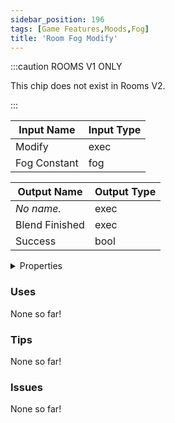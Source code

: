 ```yaml
---
sidebar_position: 196
tags: [Game Features,Moods,Fog]
title: 'Room Fog Modify'
---
```




:::caution ROOMS V1 ONLY
    
This chip does not exist in Rooms V2.

:::


<DocusaurusSvg />

| Input Name | Input Type |
|-----------|-----------|
| Modify | exec |
| Fog Constant | fog |

| Output Name | Output Type |
|-----------|-----------|
| *No name.* | exec |
| Blend Finished | exec |
| Success | bool |


<details>
  <summary>Properties</summary>
  <div>
    <div>
    <table>
      <thead>
        <tr>
          <th>Is beta required?</th>
          <th>No</th>
        </tr>
        <tr>
          <th>Is this chip a trolling risk?</th>
          <th>No</th>
        </tr>
        <tr>
          <th>Is this chip a role assignment risk?</th>
          <th>No</th>
        </tr>
        <tr>
          <th>Chip UUID</th>
          <th>471f7cf9-a4e4-4162-a6e9-d594b6ec28ef</th>
        </tr>
        <tr>
          <th>Room availability</th>
          <th>Rooms V1 only</th>
        </tr>
      </thead>
    </table>
    </div>
  </div>
</details>

### Uses

None so far!

### Tips

None so far!

### Issues

None so far!
